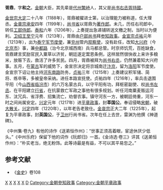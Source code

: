 '''胥鼎'''{{BD|？||1226年||}}，字'''和之'''。[[金朝|金朝]]大臣，其先辈是[[代州|代州]][[繁峙|繁峙]]人，其父是[[尚书右丞|尚书右丞]][[胥持國|胥持國]]。

[[金世宗|金世宗]][[大定_(金朝)|大定]]二十八年（1188年），胥鼎被擢进士第，以治理能力被称道，任大理丞。[[金章宗|金章宗]][[承安_(金朝)|承安]]四年（1199年），[[尚书省|尚书省]]以胥鼎为[[著作郎|著作郎]]。未几，历任右司郎中，转任[[工部侍郎|工部侍郎]]。[[泰和|泰和]]六年（1206年），上奏提出急递铺转送文檄之制，当时以为便利。[[卫绍王|卫绍王]][[至宁|至宁]]元年（1213年），胥鼎由[[户部尚书|户部尚书]]拜[[参知政事|参知政事]]。[[金宣宗|金宣宗]][[贞祐|贞祐]]元年（1213年），出为[[泰宁军节度使|泰宁军节度使]]，兼[[兖州|兖州]]管内[[观察使|观察使]]，没有赴任，改知[[大兴府|大兴府]]（今[[北京市|北京市]]）事，兼[[中都路|中都路]]（治今北京城西南）兵马都总管。时京师饥荒，百姓缺食，胥鼎建言奖励官民入粟草以济贫，朝廷遂定鬻恩条例，这样居然很快收上来许多粮米，放赈下去，救活了许多贫民。四月，胥鼎被拜为[[尚书右丞|尚书右丞]]，仍然兼着知大兴府事。五月，在[[蒙古帝国|蒙古]]军的威势下，金宣宗决定将京城南迁[[汴京|汴京]]，留为[[洛阳|洛阳]]军节度使。金宣宗下诏让他主持[[河东南路|河东南路]]防务，[[贞祐|贞祐]]三年（1215年）上奏建议积军储、简将、练卒等，多被皇帝采纳。进任本路宣抚使。贞祐四年（1216年），率兵击退围平阳（今[[山西省|山西省]][[临汾市|临汾市]]）的六万名蒙古兵，以守平阳有功，拜枢密副使、权[[尚书左丞|尚书左丞]]、在平阳建立[[行省|行省]]，在抗蒙救亡军政之事他有很多规划。听任河南粟麦贩运河东、汰冗兵、省浮费、招集流亡，劝督农事。镇守河东一方，被朝廷倚重，河东一时之间尚属安定。[[兴定|兴定]]元年（1217年）进[[平章政事|平章政事]]，封'''莘国公'''。奉诏侵略[[宋朝|宋朝]]，破[[大散关|大散关]]。[[兴定|兴定]]四年（1220年），以年老告老致仕。[[金哀宗|金哀宗]]正大二年（1225年），起复为平章政事，封'''英国公'''，于[[卫州|卫州]]行尚书省。次年在任上去世，雷渊为他撰《神道碑》。

《中州集·卷九》有他的诗作《送弟恒作州》：“世事正须高着眼，宦途休厌少低头。”《中州乐府》保留下他的词作《阮郎归》一首。《金诗选·卷三》评其《送弟恒作州》：“朴实老当，绝无粉饰。此等诗最是有益，不可以其平易忽之。”
== 参考文献 ==
*《[[金史|金史]]》卷108
[[Category:金朝尚书右丞|X]]
[[Category:金朝尚书左丞|X]]
[[Category:金朝户部尚书|X]]
[[Category:金朝国公|X]]
[[Category:繁峙县人|X]]
[[Category:胥姓|D]]
[[Category:金朝參知政事|Category:金朝參知政事]]
[[Category:金朝平章政事|Category:金朝平章政事]]